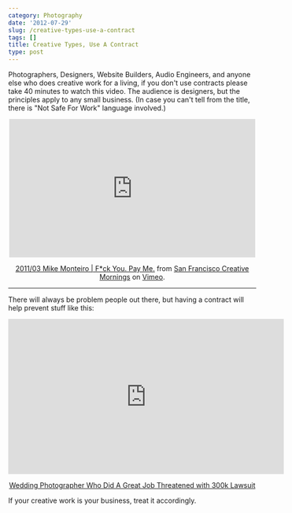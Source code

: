 ```yaml
---
category: Photography
date: '2012-07-29'
slug: /creative-types-use-a-contract
tags: []
title: Creative Types, Use A Contract
type: post
---
```



Photographers, Designers, Website Builders, Audio Engineers, and anyone else who does creative work for a living, if you don't use contracts please take 40 minutes to watch this video. The audience is designers, but the principles apply to any small business. (In case you can't tell from the title, there is "Not Safe For Work" language involved.)

<div style="text-align:center">
<iframe src="http://player.vimeo.com/video/22053820" width="500" height="281" frameborder="0" webkitAllowFullScreen mozallowfullscreen allowFullScreen></iframe> <p><a href="http://vimeo.com/22053820">2011/03 Mike Monteiro | F*ck You. Pay Me.</a> from <a href="http://vimeo.com/sanfranciscocm">San Francisco Creative Mornings</a> on <a href="http://vimeo.com">Vimeo</a>.</p>
</div>

---


There will always be problem people out there, but having a contract will help prevent stuff like this:

<div style="text-align:center">
	<iframe width="560" height="315" src="http://www.youtube.com/embed/5dUplt-hP3g" frameborder="0" allowfullscreen></iframe>	
	<p><a href="http://www.youtube.com/watch?v=5dUplt-hP3g&feature=related">Wedding Photographer Who Did A Great Job Threatened with 300k Lawsuit</a></p>
</div>

If your creative work is your business, treat it accordingly.